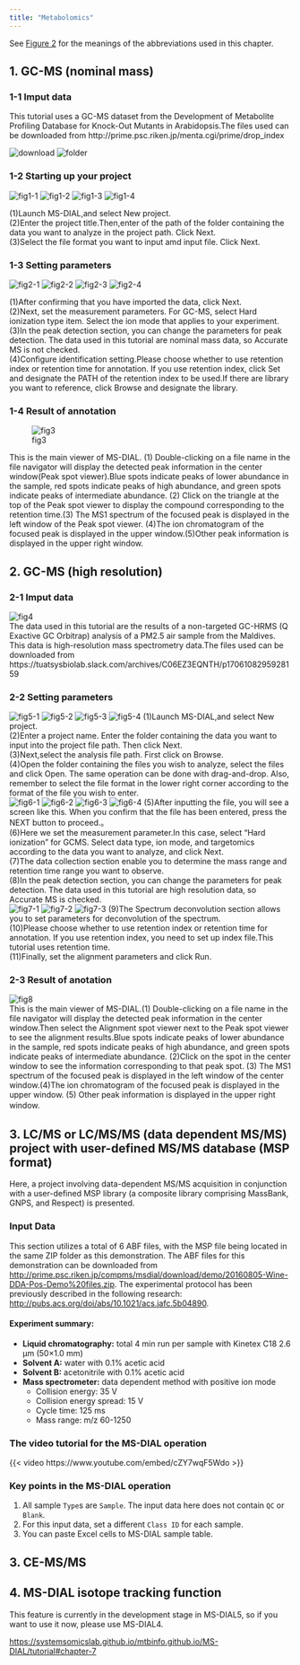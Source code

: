 ```yaml
---
title: "Metabolomics"
---
```


See [Figure 2](index.qmd#fig-2) for the meanings of the abbreviations used in this chapter.

## 1. GC-MS (nominal mass)
### 1-1 Imput data
This tutorial uses a GC-MS dataset from the Development of Metabolite Profiling Database for Knock-Out Mutants in Arabidopsis.The files used can be downloaded from http://prime.psc.riken.jp/menta.cgi/prime/drop_index

![download](images/gcnominal/data_birth.png)
![folder](images/gcnominal/folder.png)

### 1-2 Starting up your project 
![fig1-1](images/gcnominal/1-1.png)
![fig1-2](images/gcnominal/1-2.png)
![fig1-3](images/gcnominal/1-3.png)
![fig1-4](images/gcnominal/1-4.png)

(1)Launch MS-DIAL,and select New project.  
(2)Enter the project title.Then,enter of the path of the folder containing the data you want to analyze in the project path. Click  Next.   
(3)Select the file format you want to input amd input file. Click Next.  

### 1-3 Setting parameters
![fig2-1](images/gcnominal/2-1.png)
![fig2-2](images/gcnominal/2-2.png)
![fig2-3](images/gcnominal/2-3.png)
![fig2-4](images/gcnominal/2-4.png)

(1)After confirming that you have imported the data, click Next.  
(2)Next, set the measurement parameters. For GC-MS, select Hard ionization type item. Select the ion mode that applies to your experiment.  
(3)In the peak detection section, you can change the parameters for peak detection. The data used in this tutorial are nominal mass data, so Accurate MS is not checked.  
(4)Configure identification setting.Please choose whether to use retention index or retention time for annotation. If you use retention index, click Set and designate the PATH of the retention index to be used.If there are library you want to reference, click Browse and designate the library.


### 1-4 Result of annotation
![fig3](images/gcnominal/fig3.png)     

This is the main viewer of MS-DIAL. (1) Double-clicking on a file name in the file navigator will display the detected peak information in the center window(Peak spot viewer).Blue spots indicate peaks of lower abundance in the sample, red spots indicate peaks of high abundance, and green spots indicate peaks of intermediate abundance. (2) Click on the triangle at the top of the Peak spot viewer to display the compound corresponding to the retention time.(3) The MS1 spectrum of the focused peak is displayed in the left window of the Peak spot viewer. (4)The ion chromatogram of the focused peak is displayed in the upper window.(5)Other peak information is displayed in the upper right window.

## 2. GC-MS (high resolution)
### 2-1 Imput data
![fig4](images/gcnominal/fig4.png)   
The data used in this tutorial are the results of a non-targeted GC-HRMS (Q Exactive GC Orbitrap) analysis of a PM2.5 air sample from the Maldives. This data is high-resolution mass spectrometry data.The files used can be downloaded from https://tuatsysbiolab.slack.com/archives/C06EZ3EQNTH/p1706108295928159  

### 2-2 Setting parameters
![fig5-1](images/gcnominal/5-1.png)
![fig5-2](images/gcnominal/5-2.png)
![fig5-3](images/gcnominal/5-3.png)
![fig5-4](images/gcnominal/5-4.png) 
(1)Launch MS-DIAL,and select New project.  
(2)Enter a project name. Enter the folder containing the data you want to input into the project file path. Then click Next.            
(3)Next,select the analysis file path. First click on Browse.  
(4)Open the folder containing the files you wish to analyze, select the files and click Open. The same operation can be done with drag-and-drop. Also, remember to select the file format in the lower right corner according to the format of the file you wish to enter.  
![fig6-1](images/gcnominal/6-5.png)
![fig6-2](images/gcnominal/6-6.png)
![fig6-3](images/gcnominal/6-7.png)
![fig6-4](images/gcnominal/6-8.png)
(5)After inputting the file, you will see a screen like this. When you confirm that the file has been entered, press the NEXT button to proceed.。  
(6)Here we set the measurement parameter.In this case, select "Hard ionization" for GCMS. Select data type, ion mode, and targetomics according to the data you want to analyze, and click Next.  
(7)The data collection section enable you to determine the mass range and retention time range you want to observe.          
(8)In the peak detection section, you can change the parameters for peak detection. The data used in this tutorial are high resolution data, so Accurate MS is checked.  
![fig7-1](images/gcnominal/7-9.png)
![fig7-2](images/gcnominal/7-10.png)
![fig7-3](images/gcnominal/7-11.png) 
(9)The Spectrum deconvolution section allows you to set parameters for deconvolution of the spectrum.   
(10)Please choose whether to use retention index or retention time for annotation. If you use retention index, you need to set up index file.This tutorial uses retention time.   
(11)Finally, set the alignment parameters and click Run. 


### 2-3 Result of anotation
![fig8](images/gcnominal/fig1.png)   
This is the main viewer of MS-DIAL.(1) Double-clicking on a file name in the file navigator will display the detected peak information in the center window.Then select the Alignment spot viewer next to the Peak spot viewer to see the alignment results.Blue spots indicate peaks of lower abundance in the sample, red spots indicate peaks of high abundance, and green spots indicate peaks of intermediate abundance. (2)Click on the spot in the center window to see the information corresponding to that peak spot.
(3) The MS1 spectrum of the focused peak is displayed in the left window of the center window.(4)The ion chromatogram of the focused peak is displayed in the upper window.
(5) Other peak information is displayed in the upper right window.　　

## 3. LC/MS or LC/MS/MS (data dependent MS/MS) project with user-defined MS/MS database (MSP format)

Here, a project involving data-dependent MS/MS acquisition in conjunction with a user-defined MSP library (a composite library comprising MassBank, GNPS, and Respect) is presented.

### Input Data

This section utilizes a total of 6 ABF files, with the MSP file being located in the same ZIP folder as this demonstration. The ABF files for this demonstration can be downloaded from <http://prime.psc.riken.jp/compms/msdial/download/demo/20160805-Wine-DDA-Pos-Demo%20files.zip>. The experimental protocol has been previously described in the following research: <http://pubs.acs.org/doi/abs/10.1021/acs.jafc.5b04890>.

#### Experiment summary:

-   **Liquid chromatography:** total 4 min run per sample with Kinetex C18 2.6 μm (50×1.0 mm)
-   **Solvent A:** water with 0.1% acetic acid
-   **Solvent B:** acetonitrile with 0.1% acetic acid
-   **Mass spectrometer:** data dependent method with positive ion mode
    -   Collision energy: 35 V
    -   Collision energy spread: 15 V
    -   Cycle time: 125 ms
    -   Mass range: m/z 60-1250

### The video tutorial for the MS-DIAL operation

{{< video https://www.youtube.com/embed/cZY7wqF5Wdo >}}

### Key points in the MS-DIAL operation

1.  All sample `Type`s are `Sample`. The input data here does not contain `QC` or `Blank`.
2.  For this input data, set a different `Class ID` for each sample.
3.  You can paste Excel cells to MS-DIAL sample table.

## 3. CE-MS/MS

## 4. MS-DIAL isotope tracking function

This feature is currently in the development stage in MS-DIAL5, so if you want to use it now, please use MS-DIAL4.

[https://systemsomicslab.github.io/mtbinfo.github.io/MS-DIAL/tutorial#chapter-7](https://systemsomicslab.github.io/mtbinfo.github.io/MS-DIAL/tutorial#chapter-7)
